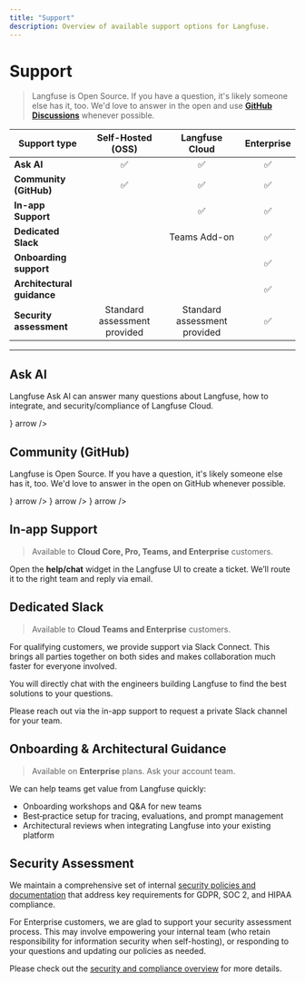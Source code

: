 ```yaml
---
title: "Support"
description: Overview of available support options for Langfuse.
---
```


# Support

> Langfuse is Open Source. If you have a question, it's likely someone else has it, too. We'd love to answer in the open and use **[GitHub Discussions](/gh-support)** whenever possible.

| Support type               |      Self-Hosted (OSS)       |        Langfuse Cloud        | Enterprise |
| -------------------------- | :--------------------------: | :--------------------------: | :--------: |
| **Ask AI**                 |              ✅              |              ✅              |     ✅     |
| **Community (GitHub)**     |              ✅              |              ✅              |     ✅     |
| **In-app Support**         |                              |              ✅              |     ✅     |
| **Dedicated Slack**        |                              |         Teams Add-on         |     ✅     |
| **Onboarding support**     |                              |                              |     ✅     |
| **Architectural guidance** |                              |                              |     ✅     |
| **Security assessment**    | Standard assessment provided | Standard assessment provided |     ✅     |

---

## Ask AI

Langfuse Ask AI can answer many questions about Langfuse, how to integrate, and security/compliance of Langfuse Cloud.


<Cards num={1}>
  <Card title="Ask AI" href="/ask-ai" icon={<Bot />} arrow />
</Cards>

## Community (GitHub)

Langfuse is Open Source. If you have a question, it's likely someone else has it, too. We'd love to answer in the open on GitHub whenever possible.


<Cards num={3}>
  <Card
    title="Ask a question"
    href="/gh-support"
    icon={<MessageCircle />}
    arrow
  />
  <Card title="Report a bug" href="/issues" icon={<Bug />} arrow />
  <Card title="Suggest a feature" href="/ideas" icon={<Lightbulb />} arrow />
</Cards>

## In‑app Support

> Available to **Cloud Core, Pro, Teams, and Enterprise** customers.

Open the **help/chat** widget in the Langfuse UI to create a ticket. We’ll route it to the right team and reply via email.

## Dedicated Slack

> Available to **Cloud Teams and Enterprise** customers.

For qualifying customers, we provide support via Slack Connect. This brings all parties together on both sides and makes collaboration much faster for everyone involved.

You will directly chat with the engineers building Langfuse to find the best solutions to your questions.

Please reach out via the in-app support to request a private Slack channel for your team.

## Onboarding & Architectural Guidance

> Available on **Enterprise** plans. Ask your account team.

We can help teams get value from Langfuse quickly:

- Onboarding workshops and Q\&A for new teams
- Best‑practice setup for tracing, evaluations, and prompt management
- Architectural reviews when integrating Langfuse into your existing platform

## Security Assessment

We maintain a comprehensive set of internal [security policies and documentation](/security) that address key requirements for GDPR, SOC 2, and HIPAA compliance.

For Enterprise customers, we are glad to support your security assessment process. This may involve empowering your internal team (who retain responsibility for information security when self-hosting), or responding to your questions and updating our policies as needed.

Please check out the [security and compliance overview](/security) for more details.
